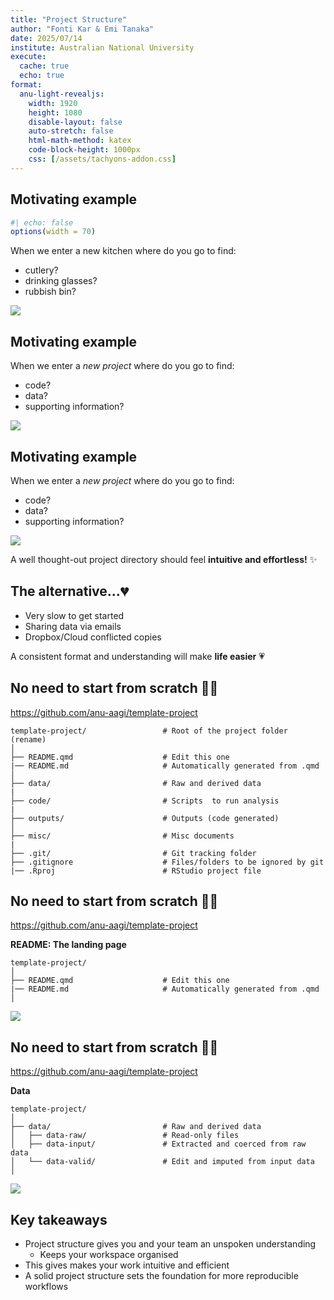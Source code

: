```yaml
---
title: "Project Structure"
author: "Fonti Kar & Emi Tanaka"
date: 2025/07/14
institute: Australian National University
execute:
  cache: true
  echo: true
format: 
  anu-light-revealjs:
    width: 1920
    height: 1080
    disable-layout: false
    auto-stretch: false
    html-math-method: katex
    code-block-height: 1000px
    css: [/assets/tachyons-addon.css]
---
```


## Motivating example

```r
#| echo: false
options(width = 70)
```


When we enter a new kitchen where do you go to find: 

- cutlery? 
- drinking glasses?
- rubbish bin? 

![](images/kitchen.jpeg)


## Motivating example

When we enter a _new project_ where do you go to find: 

- code? 
- data?
- supporting information? 

![](images/tidy-kitchen.png)

## Motivating example

When we enter a _new project_ where do you go to find: 

- code? 
- data?
- supporting information? 

![](images/tidy-kitchen.png)

A well thought-out project directory should feel **intuitive and effortless!** ✨

## The alternative...💔

- Very slow to get started
- Sharing data via emails
- Dropbox/Cloud conflicted copies 

A consistent format and understanding will make **life easier** 💗

## No need to start from scratch 👩‍🍳 

[https://github.com/anu-aagi/template-project](https://github.com/anu-aagi/template-project)

```
template-project/                 # Root of the project folder (rename)
│
├── README.qmd                    # Edit this one
|── README.md                     # Automatically generated from .qmd
│
├── data/                         # Raw and derived data
|
├── code/                         # Scripts  to run analysis
|
├── outputs/                      # Outputs (code generated)
│
├── misc/                         # Misc documents
|
├── .git/                         # Git tracking folder
├── .gitignore                    # Files/folders to be ignored by git
|── .Rproj                        # RStudio project file
```

## No need to start from scratch 👩‍🍳 

[https://github.com/anu-aagi/template-project](https://github.com/anu-aagi/template-project)

**README: The landing page**

```
template-project/                
│
├── README.qmd                    # Edit this one
|── README.md                     # Automatically generated from .qmd
│
```

![](images/template-project-readme.png)

## No need to start from scratch 👩‍🍳 

[https://github.com/anu-aagi/template-project](https://github.com/anu-aagi/template-project)

**Data**

```
template-project/                 
│
├── data/                         # Raw and derived data
│   ├── data-raw/                 # Read-only files
│   ├── data-input/               # Extracted and coerced from raw data
│   └── data-valid/               # Edit and imputed from input data
│
```

![](images/data-cleaning.png)


## Key takeaways {background-color="#F5EDDE"}

- Project structure gives you and your team an unspoken understanding
  - Keeps your workspace organised
- This gives makes your work intuitive and efficient
- A solid project structure sets the foundation for more reproducible workflows





